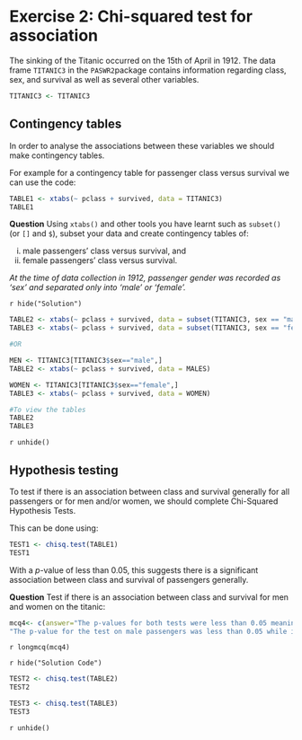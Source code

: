 # Exercise 2: Chi-squared test for association

The sinking of the Titanic occurred on the 15th of April in 1912. The data frame `TITANIC3` in the `PASWR2`package contains information regarding class, sex, and survival as well as several other variables.
```r
TITANIC3 <- TITANIC3
```

## Contingency tables
In order to analyse the associations between these variables we should make contingency tables. 

For example for a contingency table for passenger class versus survival we can use the code:

```r
TABLE1 <- xtabs(~ pclass + survived, data = TITANIC3)
TABLE1
```

**Question** Using `xtabs()` and other tools you have learnt such as `subset()` (or `[]` and `$`), subset your data and create contingency tables of:

i) male passengers’ class versus survival, and
ii) female passengers’ class versus survival.

*At the time of data collection in 1912, passenger gender was recorded as 'sex' and separated only into 'male' or 'female'.*


`r hide("Solution")`
```r
TABLE2 <- xtabs(~ pclass + survived, data = subset(TITANIC3, sex == "male"))
TABLE3 <- xtabs(~ pclass + survived, data = subset(TITANIC3, sex == "female"))

#OR 

MEN <- TITANIC3[TITANIC3$sex=="male",]
TABLE2 <- xtabs(~ pclass + survived, data = MALES)

WOMEN <- TITANIC3[TITANIC3$sex=="female",]
TABLE3 <- xtabs(~ pclass + survived, data = WOMEN)

#To view the tables
TABLE2
TABLE3
```
`r unhide()`

## Hypothesis testing
To test if there is an association between class and survival generally for all passengers or for men and/or women, we should complete Chi-Squared Hypothesis Tests.

This can be done using:
```r
TEST1 <- chisq.test(TABLE1)
TEST1
```

With a $p$-value of less than 0.05, this suggests there is a significant association between class and survival of passengers generally.

**Question** Test if there is an association between class and survival for men and women on the titanic:

```r
mcq4<- c(answer="The p-values for both tests were less than 0.05 meaning there is an association between class and survival for men and for women.", 
"The p-value for the test on male passengers was less than 0.05 while it was greater than 0.05 for women meaning there is an association between class and survival for men but not for women", "The p-value for the test on male passengers was greater than 0.05 while it was less than 0.05 for women meaning there is an association between class and survival for women but not for men", "The p-values for both tests were gretter than 0.05 meaning there was no evidence of an association between class and survival for men nor for women.")
```
`r longmcq(mcq4)`

`r hide("Solution Code")`
```r
TEST2 <- chisq.test(TABLE2)
TEST2

TEST3 <- chisq.test(TABLE3)
TEST3
```
`r unhide()`